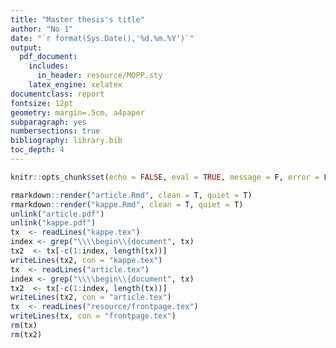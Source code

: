 ---
title: "Master thesis's title"
author: "No 1"
date: "`r format(Sys.Date(),'%d.%m.%Y')`"
output:
  pdf_document:
    includes:
      in_header: resource/MOPP.sty
    latex_engine: xelatex
documentclass: report
fontsize: 12pt
geometry: margin=.5cm, a4paper
subparagraph: yes
numbersections: true
bibliography: library.bib
toc_depth: 4
---

```{r , include=FALSE}
knitr::opts_chunk$set(echo = FALSE, eval = TRUE, message = F, error = FALSE)
```
<!-- If you want to write your MOPP in English, type on a new line \inEnglish -->
<!-- \inEnglish -->
<!-- If you want to have separate lists for figures and tables, type on a new line \FigureTableList -->
<!-- \FigureTableList -->


\partOne
\input{kappe.tex}


<!-- If you switch from Norwegian to English, type in the next line \articleInEcglish -->
<!-- \articleInEnglish -->

\partTwo
\input{article.tex}

<!-- \input{article2.tex} -->
```{r message=FALSE, warning=FALSE, include=FALSE, paged.print=FALSE}
rmarkdown::render("article.Rmd", clean = T, quiet = T)
rmarkdown::render("kappe.Rmd", clean = T, quiet = T)
unlink("article.pdf")
unlink("kappe.pdf")
tx  <- readLines("kappe.tex")
index <- grep("\\\\begin\\{document", tx)
tx2  <- tx[-c(1:index, length(tx))]
writeLines(tx2, con = "kappe.tex")
tx  <- readLines("article.tex")
index <- grep("\\\\begin\\{document", tx)
tx2  <- tx[-c(1:index, length(tx))]
writeLines(tx2, con = "article.tex")
tx  <- readLines("resource/frontpage.tex")
writeLines(tx, con = "frontpage.tex")
rm(tx)
rm(tx2)
```
